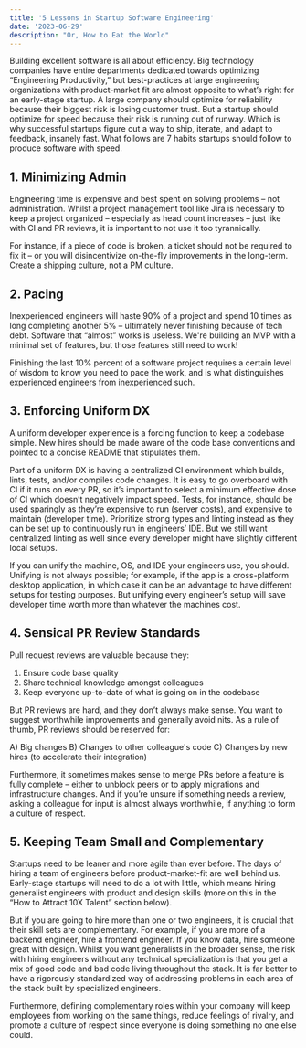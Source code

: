 ```yaml
---
title: '5 Lessons in Startup Software Engineering'
date: '2023-06-29'
description: "Or, How to Eat the World"
---
```


Building excellent software is all about efficiency. Big technology companies have entire departments dedicated towards optimizing “Engineering Productivity,” but best-practices at large engineering organizations with product-market fit are almost opposite to what’s right for an early-stage startup. A large company should optimize for reliability because their biggest risk is losing customer trust. But a startup should optimize for speed because their risk is running out of runway. Which is why successful startups figure out a way to ship, iterate, and adapt to feedback, insanely fast. What follows are 7 habits startups should follow to produce software with speed.

## 1. Minimizing Admin

Engineering time is expensive and best spent on solving problems – not administration. Whilst a project management tool like Jira is necessary to keep a project organized – especially as head count increases – just like with CI and PR reviews, it is important to not use it too tyrannically.

For instance, if a piece of code is broken, a ticket should not be required to fix it – or you will disincentivize on-the-fly improvements in the long-term. Create a shipping culture, not a PM culture.

## 2. Pacing

Inexperienced engineers will haste 90% of a project and spend 10 times as long completing another 5% – ultimately never finishing because of tech debt. Software that “almost” works is useless. We're building an MVP with a minimal set of features, but those features still need to work!

Finishing the last 10% percent of a software project requires a certain level of wisdom to know you need to pace the work, and is what distinguishes experienced engineers from inexperienced such.

## 3. Enforcing Uniform DX

A uniform developer experience is a forcing function to keep a codebase simple. New hires should be made aware of the code base conventions and pointed to a concise README that stipulates them.

Part of a uniform DX is having a centralized CI environment which builds, lints, tests, and/or compiles code changes. It is easy to go overboard with CI if it runs on every PR, so it’s important to select a minimum effective dose of CI which doesn’t negatively impact speed. Tests, for instance, should be used sparingly as they’re expensive to run (server costs), and expensive to maintain (developer time). Prioritize strong types and linting instead as they can be set up to continuously run in engineers’ IDE. But we still want centralized linting as well since every developer might have slightly different local setups.

If you can unify the machine, OS, and IDE your engineers use, you should. Unifying is not always possible; for example, if the app is a cross-platform desktop application, in which case it can be an advantage to have different setups for testing purposes. But unifying every engineer’s setup will save developer time worth more than whatever the machines cost.

## 4. Sensical PR Review Standards

Pull request reviews are valuable because they:

1. Ensure code base quality
2. Share technical knowledge amongst colleagues
3. Keep everyone up-to-date of what is going on in the codebase

But PR reviews are hard, and they don’t always make sense. You want to suggest worthwhile improvements and generally avoid nits. As a rule of thumb, PR reviews should be reserved for:

A) Big changes
B) Changes to other colleague's code
C) Changes by new hires (to accelerate their integration)

Furthermore, it sometimes makes sense to merge PRs before a feature is fully complete – either to unblock peers or to apply migrations and infrastructure changes. And if you’re unsure if something needs a review, asking a colleague for input is almost always worthwhile, if anything to form a culture of respect.

## 5. Keeping Team Small and Complementary

Startups need to be leaner and more agile than ever before. The days of hiring a team of engineers before product-market-fit are well behind us. Early-stage startups will need to do a lot with little, which means hiring generalist engineers with product and design skills (more on this in the “How to Attract 10X Talent” section below).

But if you are going to hire more than one or two engineers, it is crucial that their skill sets are complementary. For example, if you are more of a backend engineer, hire a frontend engineer. If you know data, hire someone great with design. Whilst you want generalists in the broader sense, the risk with hiring engineers without any technical specialization is that you get a mix of good code and bad code living throughout the stack. It is far better to have a rigorously standardized way of addressing problems in each area of the stack built by specialized engineers.

Furthermore, defining complementary roles within your company will keep employees from working on the same things, reduce feelings of rivalry, and promote a culture of respect since everyone is doing something no one else could.

